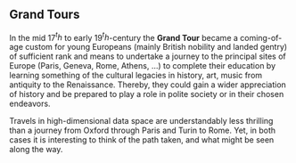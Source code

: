 ## Grand Tours

In the mid 17$^th$  to early 19$^th$-century the **Grand Tour**
became a coming-of-age custom for young Europeans 
(mainly British nobility and landed gentry)
of sufficient rank and means to undertake a journey to the principal sites of Europe
(Paris, Geneva, Rome, Athens, ...) to complete their education by learning something of
the cultural legacies in history, art, music from antiquity to the Renaissance.
Thereby, they could gain a wider appreciation of history and be prepared to play
a role in polite society or in their chosen endeavors.

Travels in high-dimensional data space are understandably less thrilling than a journey
from Oxford through Paris and Turin to Rome. Yet, in both cases it is interesting to
think of the path taken, and what might be seen along the way.

